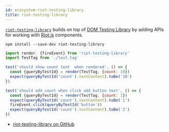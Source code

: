 ```yaml
---
id: ecosystem-riot-testing-library
title: riot-testing-library
---
```


[`riot-testing-library`][gh] builds on top of
[DOM Testing Library](https://github.com/testing-library/dom-testing-library) by
adding APIs for working with [Riot.js](https://riot.js.org/) components.

```
npm install --save-dev riot-testing-library
```

```javascript
import render, {fireEvent} from 'riot-testing-library'
import TestTag from './test.tag'

test('should show count text  when rendered', () => {
  const {queryByTestId} = render(TestTag, {count: 10})
  expect(queryByTestId('count').textContent).toBe('10')
})

test('should add count when click add button text', () => {
  const {queryByTestId} = render(TestTag, {count: 1})
  expect(queryByTestId('count').textContent).toBe('1')
  fireEvent.click(queryByTestId('button'))
  expect(queryByTestId('count').textContent).toBe('2')
})
```

- [riot-testing-library on GitHub][gh]

[gh]: https://github.com/ariesjia/riot-testing-library
